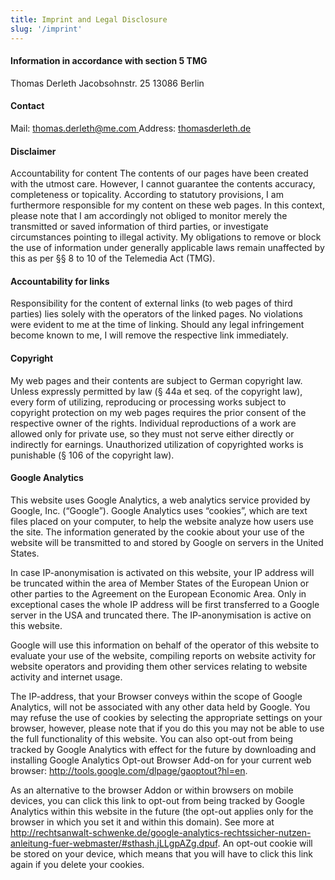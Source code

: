 ```yaml
---
title: Imprint and Legal Disclosure
slug: '/imprint'
---
```


#### Information in accordance with section 5 TMG

Thomas Derleth
Jacobsohnstr. 25
13086 Berlin

#### Contact

Mail: [thomas.derleth@me.com ](mailto:thomas.derleth@me.com)
Address: [thomasderleth.de](https://thomasderleth.de)

#### Disclaimer

Accountability for content
The contents of our pages have been created with the utmost care. However, I cannot guarantee the contents accuracy, completeness or topicality. According to statutory provisions, I am furthermore responsible for my content on these web pages. In this context, please note that I am accordingly not obliged to monitor merely the transmitted or saved information of third parties, or investigate circumstances pointing to illegal activity. My obligations to remove or block the use of information under generally applicable laws remain unaffected by this as per §§ 8 to 10 of the Telemedia Act (TMG).

#### Accountability for links

Responsibility for the content of external links (to web pages of third parties) lies solely with the operators of the linked pages. No violations were evident to me at the time of linking. Should any legal infringement become known to me, I will remove the respective link immediately.

#### Copyright

My web pages and their contents are subject to German copyright law. Unless expressly permitted by law (§ 44a et seq. of the copyright law), every form of utilizing, reproducing or processing works subject to copyright protection on my web pages requires the prior consent of the respective owner of the rights. Individual reproductions of a work are allowed only for private use, so they must not serve either directly or indirectly for earnings. Unauthorized utilization of copyrighted works is punishable (§ 106 of the copyright law).

#### Google Analytics

This website uses Google Analytics, a web analytics service provided by Google, Inc. (“Google”). Google Analytics uses “cookies”, which are text files placed on your computer, to help the website analyze how users use the site. The information generated by the cookie about your use of the website will be transmitted to and stored by Google on servers in the United States.

In case IP-anonymisation is activated on this website, your IP address will be truncated within the area of Member States of the European Union or other parties to the Agreement on the European Economic Area. Only in exceptional cases the whole IP address will be first transferred to a Google server in the USA and truncated there. The IP-anonymisation is active on this website.

Google will use this information on behalf of the operator of this website to evaluate your use of the website, compiling reports on website activity for website operators and providing them other services relating to website activity and internet usage.

The IP-address, that your Browser conveys within the scope of Google Analytics, will not be associated with any other data held by Google. You may refuse the use of cookies by selecting the appropriate settings on your browser, however, please note that if you do this you may not be able to use the full functionality of this website. You can also opt-out from being tracked by Google Analytics with effect for the future by downloading and installing Google Analytics Opt-out Browser Add-on for your current web browser: http://tools.google.com/dlpage/gaoptout?hl=en.

As an alternative to the browser Addon or within browsers on mobile devices, you can click this link to opt-out from being tracked by Google Analytics within this website in the future (the opt-out applies only for the browser in which you set it and within this domain). See more at http://rechtsanwalt-schwenke.de/google-analytics-rechtssicher-nutzen-anleitung-fuer-webmaster/#sthash.jLLgpAZg.dpuf. An opt-out cookie will be stored on your device, which means that you will have to click this link again if you delete your cookies.
